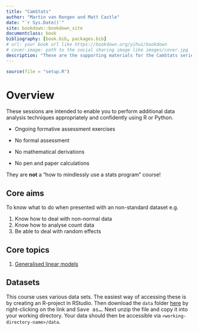 ```yaml
--- 
title: "CamStats"
author: "Martin van Rongen and Matt Castle"
date: "`r Sys.Date()`"
site: bookdown::bookdown_site
documentclass: book
bibliography: [book.bib, packages.bib]
# url: your book url like https://bookdown.org/yihui/bookdown
# cover-image: path to the social sharing image like images/cover.jpg
description: "These are the supporting materials for the CamStats series of the Bioinformatics Training Facility, Cambridge University. They are a collection of course materials on a variety of statistical topics that go beyond the Core statistics programme." 
---
```


```r
source(file = "setup.R")
```

# Overview

These sessions are intended to enable you to perform additional data analysis techniques appropriately and confidently using R or Python.

- Ongoing formative assessment exercises
- No formal assessment

- No mathematical derivations
- No pen and paper calculations

They are **not** a "how to mindlessly use a stats program" course!

## Core aims
:::highlight
To know what to do when presented with an non-standard dataset e.g.

1. Know how to deal with non-normal data
2. Know how to analyse count data
3. Be able to deal with random effects
:::

## Core topics

1. [Generalised linear models](#glm-intro)


## Datasets {#index-datasets}

This course uses various data sets. The easiest way of accessing these is by creating an R-project in RStudio. Then download the `data` folder [here](camstats_data.zip) by right-clicking on the link and <kbd>Save as...</kbd>. Next unzip the file and copy it into your working directory. Your data should then be accessible via `<working-directory-name>/data`.
